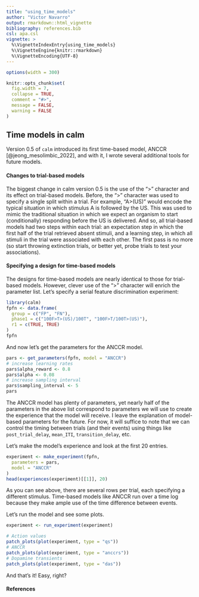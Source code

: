 ```yaml
---
title: "using_time_models"
author: "Victor Navarro"
output: rmarkdown::html_vignette
bibliography: references.bib
csl: apa.csl
vignette: >
  %\VignetteIndexEntry{using_time_models}
  %\VignetteEngine{knitr::rmarkdown}
  %\VignetteEncoding{UTF-8}
---
```


```r
options(width = 300)
```

```R
knitr::opts_chunk$set(
  fig.width = 7,
  collapse = TRUE,
  comment = "#>",
  message = FALSE,
  warning = FALSE
)
```

## Time models in calm

Version 0.5 of `calm` introduced its first time-based model, ANCCR [@jeong_mesolimbic_2022], and with it, 
I wrote several additional tools for future models.

#### Changes to trial-based models

The biggest change in calm version 0.5 is the use of the ">" character and its effect on trial-based models. Before, the ">" character was used to specify a single split within a trial.
For example, "A>(US)" would encode the typical situation in which stimulus A is followed by the US. This was used to mimic the traditional situation in which we expect an organism
to start (conditionally) responding before the US is delivered. And so, all trial-based models had two steps within each trial: an expectation step in which the first half of the trial 
retrieved absent stimuli, and a learning step, in which all stimuli in the trial were associated with each other. The first pass is no more 
(so start throwing extinction trials, or better yet, probe trials to test your associations).

#### Specifying a design for time-based models

The designs for time-based models are nearly identical to those for trial-based models. However, clever use of the ">" character will
enrich the parameter list. Let's specify a serial feature discrimination experiment:

```r
library(calm)
fpfn <- data.frame(
  group = c("FP", "FN"),
  phase1 = c("100F>T>(US)/100T", "100F>T/100T>(US)"),
  r1 = c(TRUE, TRUE)
)
fpfn
```

And now let's get the parameters for the ANCCR model.

```r
pars <- get_parameters(fpfn, model = "ANCCR")
# increase learning rates
pars$alpha_reward <- 0.8
pars$alpha <- 0.08
# increase sampling interval
pars$sampling_interval <- 5
pars
```

The ANCCR model has plenty of parameters, yet nearly half of the parameters in the above list correspond to parameters we will use to create 
the experience that the model will receive. I leave the explanation of model-based parameters for the future. For now, it will suffice 
to note that we can control the timing between trials (and their events) using things like `post_trial_delay`, `mean_ITI`, `transition_delay`, etc.

Let's make the model's experience and look at the first 20 entries.

```r
experiment <- make_experiment(fpfn,
  parameters = pars,
  model = "ANCCR"
)
head(experiences(experiment)[[1]], 20)
```

As you can see above, there are several rows per trial, each specifying a different stimulus.
Time-based models like ANCCR run over a time log because they make ample use of the time difference between events.

Let's run the model and see some plots.

```r
experiment <- run_experiment(experiment)
```
```r
# Action values
patch_plots(plot(experiment, type = "qs"))
# ANCCR
patch_plots(plot(experiment, type = "anccrs"))
# Dopamine transients
patch_plots(plot(experiment, type = "das"))
```

And that's it! Easy, right?

#### References